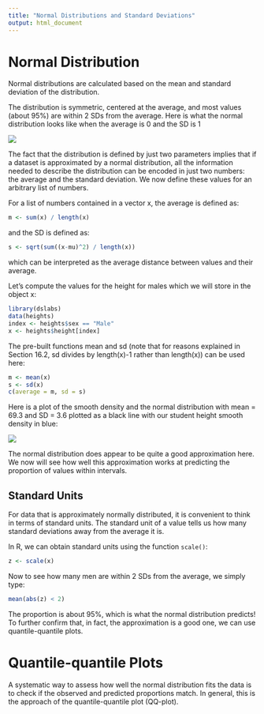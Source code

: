 ```yaml
---
title: "Normal Distributions and Standard Deviations"
output: html_document
---
```


# Normal Distribution 

Normal distributions are calculated based on the mean and standard deviation of the distribution. 

The distribution is symmetric, centered at the average, and most values (about 95%) are within 2 SDs from the average. Here is what the normal distribution looks like when the average is 0 and the SD is 1

![](https://rafalab.github.io/dsbook/book_files/figure-html/normal-distribution-density-1.png)

The fact that the distribution is defined by just two parameters implies that if a dataset is approximated by a normal distribution, all the information needed to describe the distribution can be encoded in just two numbers: the average and the standard deviation. We now define these values for an arbitrary list of numbers.

For a list of numbers contained in a vector x, the average is defined as:

```r
m <- sum(x) / length(x)
```

and the SD is defined as:

```r
s <- sqrt(sum((x-mu)^2) / length(x))
```

which can be interpreted as the average distance between values and their average.

Let’s compute the values for the height for males which we will store in the object x:

```r
library(dslabs)
data(heights)
index <- heights$sex == "Male"
x <- heights$height[index]
```

The pre-built functions mean and sd (note that for reasons explained in Section 16.2, sd divides by length(x)-1 rather than length(x)) can be used here:

```r
m <- mean(x)
s <- sd(x)
c(average = m, sd = s)
```

Here is a plot of the smooth density and the normal distribution with mean = 69.3 and SD = 3.6 plotted as a black line with our student height smooth density in blue:

![](https://rafalab.github.io/dsbook/book_files/figure-html/data-and-normal-densities-1.png)

The normal distribution does appear to be quite a good approximation here. We now will see how well this approximation works at predicting the proportion of values within intervals.

## Standard Units

For data that is approximately normally distributed, it is convenient to think in terms of standard units. The standard unit of a value tells us how many standard deviations away from the average it is. 

In R, we can obtain standard units using the function `scale()`:

```r
z <- scale(x)
```

Now to see how many men are within 2 SDs from the average, we simply type:

```r
mean(abs(z) < 2)
```

The proportion is about 95%, which is what the normal distribution predicts! To further confirm that, in fact, the approximation is a good one, we can use quantile-quantile plots.

# Quantile-quantile Plots

A systematic way to assess how well the normal distribution fits the data is to check if the observed and predicted proportions match. In general, this is the approach of the quantile-quantile plot (QQ-plot).